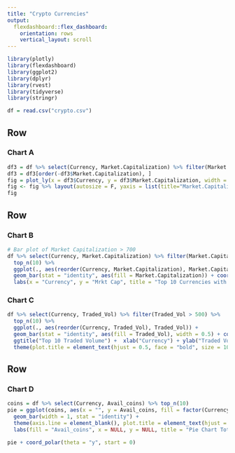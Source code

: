 ---
title: "Crypto Currencies"
output: 
  flexdashboard::flex_dashboard:
    orientation: rows
    vertical_layout: scroll
---

```{r setup, include=FALSE}
library(plotly)
library(flexdashboard)
library(ggplot2)
library(dplyr)
library(rvest)
library(tidyverse)
library(stringr)

df = read.csv("crypto.csv")
```


Row {data-height=500}
--------------------------

### Chart A

```{r}
df3 = df %>% select(Currency, Market.Capitalization) %>% filter(Market.Capitalization > 600) %>% top_n(10)
df3 = df3[order(-df3$Market.Capitalization), ]
fig = plot_ly(x = df3$Currency, y = df3$Market.Capitalization, width = 470, height = 400, type = 'bar')
fig <- fig %>% layout(autosize = F, yaxis = list(title="Market.Capitalization"), xaxis=list(title="Currency"))
fig
```


Row {data-height=300}
--------------------

### Chart B

```{r}
# Bar plot of Market Capitalization > 700
df %>% select(Currency, Market.Capitalization) %>% filter(Market.Capitalization > 700) %>%
  top_n(10) %>% 
  ggplot(., aes(reorder(Currency, Market.Capitalization), Market.Capitalization)) + 
  geom_bar(stat = "identity", aes(fill = Market.Capitalization)) + coord_flip() +
  labs(x = "Currency", y = "Mrkt Cap", title = "Top 10 Currencies with Market Cap greater than 700B")
```



### Chart C

```{r}
df %>% select(Currency, Traded_Vol) %>% filter(Traded_Vol > 500) %>% 
  top_n(10) %>%
  ggplot(., aes(reorder(Currency, Traded_Vol), Traded_Vol)) + 
  geom_bar(stat = "identity", aes(fill = Traded_Vol), width = 0.5) + coord_flip() +
  ggtitle("Top 10 Traded Volume") +  xlab("Currency") + ylab("Traded Volume") + 
  theme(plot.title = element_text(hjust = 0.5, face = "bold", size = 10))
```

Row {data-height=250}
---------------------

### Chart D

```{r}
coins = df %>% select(Currency, Avail_coins) %>% top_n(10)
pie = ggplot(coins, aes(x = "", y = Avail_coins, fill = factor(Currency))) + 
  geom_bar(width = 1, stat = "identity") + 
  theme(axis.line = element_blank(), plot.title = element_text(hjust = 0.5)) + 
  labs(fill = "Avail_coins", x = NULL, y = NULL, title = "Pie Chart Total available coins")

pie + coord_polar(theta = "y", start = 0)
```